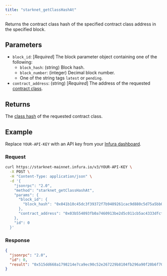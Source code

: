 ```yaml
---
title: "starknet_getClassHashAt"
---
```



Returns the contract class hash of the specified contract class address in the specified block.

## Parameters

- `block_id`: [*Required*] The block parameter object containing one of the following:
  - `block_hash`: (string) Block hash.
  - `block_number`: (integer) Decimal block number.
  - One of the string tags `latest` or `pending`.
- `contract_address`: (string) [*Required*] The address of the requested
  [contract class](https://docs.starknet.io/documentation/architecture_and_concepts/Smart_Contracts/contract-classes/).

## Returns

The [class hash](https://docs.starknet.io/documentation/architecture_and_concepts/Smart_Contracts/class-hash/)
of the requested contract class.

## Example

Replace `YOUR-API-KEY` with an API key from your [Infura dashboard](https://infura.io/dashboard).

### Request

<Tabs>
<TabItem value="cURL">

```bash
curl https://starknet-mainnet.infura.io/v3/YOUR-API-KEY \
  -X POST \
  -H "Content-Type: application/json" \
  -d '{
    "jsonrpc": "2.0",
    "method": "starknet_getClassHashAt",
    "params": {
      "block_id": {
        "block_hash": "0x041b10c45dc3f39372f7b9409261cac9d880c5d75a5bb077d028db20b1bd76c4"
      },
      "contract_address": "0x03b554093fb0a7460913be2d5c011cb5ac4333dfcfe6125851bcd3f926a3b558"
    },
    "id": 0
  }'
```

</TabItem>
</Tabs>

### Response

<Tabs>
<TabItem value="JSON">

```json
{
  "jsonrpc": "2.0",
  "id": 0,
  "result": "0x515dd668a1798214e7ca9ec90c52e267229b8104fb296a90f20b6f70baaef53"
}
```

</TabItem>
</Tabs>
